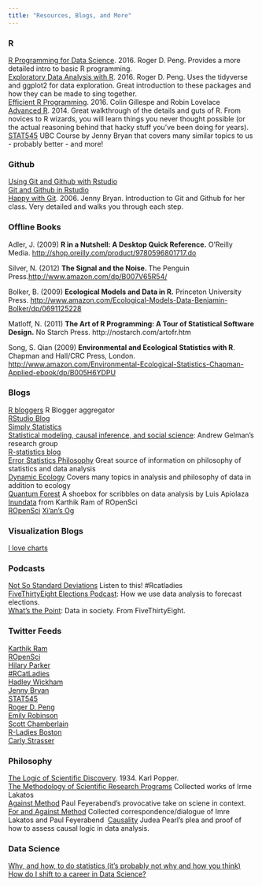 ```yaml
---
title: "Resources, Blogs, and More"
---
```


### R
[R Programming for Data Science](https://bookdown.org/rdpeng/rprogdatascience/). 2016. Roger D. Peng. Provides a more detailed intro to basic R programming.  
[Exploratory Data Analysis with R](https://bookdown.org/rdpeng/exdata/). 2016. Roger D. Peng. Uses the tidyverse and ggplot2 for data exploration. Great introduction to these packages and how they can be made to sing together.  
[Efficient R Programming](https://bookdown.org/csgillespie/efficientR/). 2016.  Colin Gillespe and Robin Lovelace\
[Advanced R](http://adv-r.had.co.nz/). 2014. Great walkthrough of the details and guts of R. From novices to R wizards, you will learn things you never thought possible (or the actual reasoning behind that hacky stuff you've been doing for years).\
[STAT545](http://stat545.com/) UBC Course by Jenny Bryan that covers many similar topics to us - probably better - and more!

### Github
[Using Git and Github with Rstudio](http://www.molecularecologist.com/2013/11/using-github-with-r-and-rstudio/)\
[Git and Github in Rstudio](http://www.datasurg.net/2015/07/13/rstudio-and-github/)\
[Happy with Git](http://happygitwithr.com/index.html). 2006. Jenny Bryan. Introduction to Git and Github for her class. Very detailed and walks you through each step.  

### Offline Books

Adler, J. (2009) <strong>R in a Nutshell: A Desktop Quick Reference.</strong> O'Reilly Media. <a href="http://shop.oreilly.com/product/9780596801717.do">http://shop.oreilly.com/product/9780596801717.do</a>

Silver, N. (2012) <strong>The Signal and the Noise. </strong>The Penguin Press.<a href="http://www.amazon.com/dp/B007V65R54/">http://www.amazon.com/dp/B007V65R54/</a>

Bolker, B. (2009) <strong>Ecological Models and Data in R.</strong> Princeton University Press. <a href="http://www.amazon.com/Ecological-Models-Data-Benjamin-Bolker/dp/0691125228">http://www.amazon.com/Ecological-Models-Data-Benjamin-Bolker/dp/0691125228</a>

Matloff, N. (2011) <strong>The Art of R Programming: A Tour of Statistical Software Design.</strong> No Starch Press. http://nostarch.com/artofr.htm

Song, S. Qian (2009) <strong>Environmental and Ecological Statistics with R</strong>. Chapman and Hall/CRC Press, London. <a href="http://www.amazon.com/Environmental-Ecological-Statistics-Chapman-Applied-ebook/dp/B005H6YDPU">http://www.amazon.com/Environmental-Ecological-Statistics-Chapman-Applied-ebook/dp/B005H6YDPU</a>


### Blogs
[R bloggers](http://www.r-bloggers.com/) R Blogger aggregator\
[RStudio Blog](https://blog.rstudio.org/)\
[Simply Statistics](http://simplystatistics.org/)\
[Statistical modeling, causal inference, and social science](http://www.stat.columbia.edu/~gelman/blog/): Andrew Gelman's research group\
[R-statistics blog](http://www.r-statistics.com/)\
[Error Statistics Philosophy](http://errorstatistics.com/)\ Great source of information on philosophy of statistics and data analysis\
[Dynamic Ecology](https://dynamicecology.wordpress.com/) Covers many topics in analysis and philosophy of data in addition to ecology\
[Quantum Forest ](http://www.quantumforest.com/) A shoebox for scribbles on data analysis by Luis Apiolaza\ 
[Inundata](http://inundata.org/) from Karthik Ram of ROpenSci\
[ROpenSci](https://ropensci.org/blog/)
[Xi'an's Og](http://xianblog.wordpress.com/)  

### Visualization Blogs  
[I love charts](http://ilovecharts.tumblr.com/)

### Podcasts
[Not So Standard Deviations](https://soundcloud.com/nssd-podcast) Listen to this! #Rcatladies  
[FiveThirtyEight Elections Podcast](http://fivethirtyeight.com/tag/fivethirtyeight-podcasts/): How we use data analysis to forecast elections.  
[What's the Point](http://fivethirtyeight.com/tag/fivethirtyeight-podcasts/): Data in society. From FiveThirtyEight.  

### Twitter Feeds
[Karthik Ram](https://twitter.com/_inundata)\
[ROpenSci](https://twitter.com/ropensci)\
[Hilary Parker](https://twitter.com/hspter)\
[#RCatLadies](https://twitter.com/rcatladies)\
[Hadley Wickham](https://twitter.com/hadleywickham)\
[Jenny Bryan](https://twitter.com/JennyBryan)\
[STAT545](https://twitter.com/STAT545)\
[Roger D. Peng](https://twitter.com/rdpeng)\
[Emily Robinson](https://twitter.com/robinson_es)\
[Scott Chamberlain](https://twitter.com/sckottie)\
[R-Ladies Boston](https://twitter.com/RLadiesBoston)\
[Carly Strasser](https://twitter.com/carlystrasser)  

### Philosophy
[The Logic of Scientific Discovery](https://www.amazon.com/Logic-Scientific-Discovery-Routledge-Classics/dp/0415278449/ref=sr_1_2?ie=UTF8&qid=1474044878&sr=8-2&keywords=karl+popper). 1934. Karl Popper.\
[The Methodology of Scientific Research Programs](https://www.amazon.com/Methodology-Scientific-Research-Programmes-Philosophical/dp/0521280311/ref=sr_1_5?ie=UTF8&qid=1474044943&sr=8-5&keywords=lakatos) Collected works of Irme Lakatos\
[Against Method](https://www.amazon.com/Against-Method-Paul-Feyerabend/dp/1844674428/ref=sr_1_1?ie=UTF8&qid=1474045065&sr=8-1&keywords=Against+Method) Paul Feyerabend's provocative take on sciene in context. \
[For and Against Method](https://www.amazon.com/Against-Method-Scientific-Lakatos-Feyerabend-Correspondence/dp/0226467759/ref=sr_1_2?ie=UTF8&qid=1474044943&sr=8-2&keywords=lakatos)  Collected correspondence/dialogue of Imre Lakatos and Paul Feyerabend\ 
[Causality](https://www.amazon.com/Causality-Reasoning-Inference-Judea-Pearl/dp/052189560X/ref=sr_1_1?ie=UTF8&qid=1474045137&sr=8-1&keywords=causality) Judea Pearl's plea and proof of how to assess causal logic in data analysis.

### Data Science
[Why, and how, to do statistics (it’s probably not why and how you think)](https://dynamicecology.wordpress.com/2012/11/28/why-and-how-to-do-statistics-its-probably-not-why-and-how-you-think/)
[How do I shift to a career in Data Science?](https://decisionstats.com/2016/08/23/how-do-i-shift-to-a-data-science-career/)